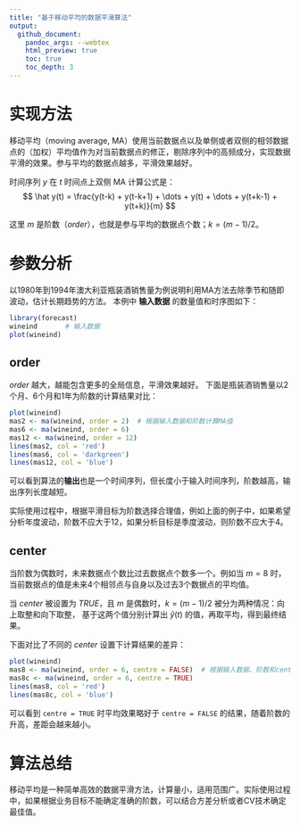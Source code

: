 ```yaml
---
title: "基于移动平均的数据平滑算法"
output:
  github_document:
    pandoc_args: --webtex
    html_preview: true
    toc: true
    toc_depth: 3
---
```


# 实现方法

移动平均（moving average, MA）使用当前数据点以及单侧或者双侧的相邻数据点的（加权）平均值作为对当前数据点的修正，剔除序列中的高频成分，实现数据平滑的效果。参与平均的数据点越多，平滑效果越好。

时间序列 $y$ 在 $t$ 时间点上双侧 MA 计算公式是：
$$
\hat y(t) = \frac{y(t-k) + y(t-k+1) + \dots + y(t) + \dots + y(t+k-1) + y(t+k)}{m}
$$

这里 $m$ 是阶数（*order*），也就是参与平均的数据点个数；$k = (m-1)/2$。


# 参数分析

以1980年到1994年澳大利亚瓶装酒销售量为例说明利用MA方法去除季节和随即波动，估计长期趋势的方法。
本例中 **输入数据** 的数量值和时序图如下：
```r
library(forecast)
wineind       # 输入数据
plot(wineind)
```

## order

*order* 越大，越能包含更多的全局信息，平滑效果越好。
下面是瓶装酒销售量以2个月、6个月和1年为阶数的计算结果对比：
```r
plot(wineind)
mas2 <- ma(wineind, order = 2)  # 根据输入数据和阶数计算MA值
mas6 <- ma(wineind, order = 6)
mas12 <- ma(wineind, order = 12)
lines(mas2, col = 'red')
lines(mas6, col = 'darkgreen')
lines(mas12, col = 'blue')
```

可以看到算法的**输出**也是一个时间序列，但长度小于输入时间序列，阶数越高，输出序列长度越短。

实际使用过程中，根据平滑目标为阶数选择合理值，例如上面的例子中，如果希望分析年度波动，阶数不应大于12，如果分析目标是季度波动，则阶数不应大于4。

## center

当阶数为偶数时，未来数据点个数比过去数据点个数多一个。例如当 $m=8$ 时，当前数据点的值是未来4个相邻点与自身以及过去3个数据点的平均值。

当 *center* 被设置为 *TRUE*，且 $m$ 是偶数时，$k = (m-1)/2$ 被分为两种情况：向上取整和向下取整，
基于这两个值分别计算出 $\hat y(t)$ 的值，再取平均，得到最终结果。

下面对比了不同的 *center* 设置下计算结果的差异：
```r
plot(wineind)
mas8 <- ma(wineind, order = 6, centre = FALSE)  # 根据输入数据、阶数和center参数计算MA值
mas8c <- ma(wineind, order = 6, centre = TRUE)
lines(mas8, col = 'red')
lines(mas8c, col = 'blue')
```

可以看到 `centre = TRUE` 时平均效果略好于 `centre = FALSE` 的结果，随着阶数的升高，差距会越来越小。

# 算法总结

移动平均是一种简单高效的数据平滑方法，计算量小，适用范围广。实际使用过程中，如果根据业务目标不能确定准确的阶数，可以结合方差分析或者CV技术确定最佳值。
